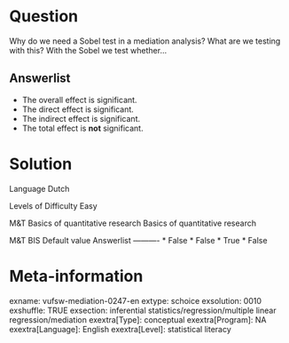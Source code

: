 Question
========
Why do we need a Sobel test in a mediation analysis? What are we testing with this? With the Sobel we test whether...

Answerlist
----------
* The overall effect is significant.
* The direct effect is significant.
* The indirect effect is significant.
* The total effect is **not** significant.

Solution
========

Language Dutch

Levels of Difficulty Easy

M&T Basics of quantitative research Basics of quantitative research

M&T BIS Default value
Answerlist
----------
* False
* False
* True
* False

Meta-information
================
exname: vufsw-mediation-0247-en
extype: schoice
exsolution: 0010
exshuffle: TRUE
exsection: inferential statistics/regression/multiple linear regression/mediation
exextra[Type]: conceptual
exextra[Program]: NA
exextra[Language]: English
exextra[Level]: statistical literacy

